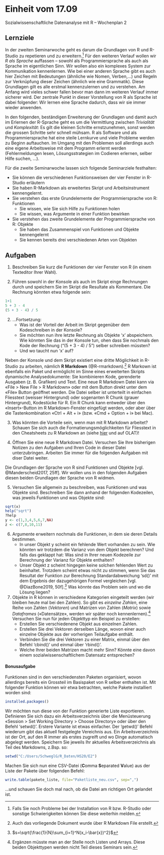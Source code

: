 # Einheit vom 17.09

Sozialwissenschaftliche Datenanalyse mit R – Wochenplan 2

## Lernziele

In der zweiten Seminarwoche geht es darum die Grundlagen von R und R-Studio zu repetieren und zu erweitern.[^1] Für den weiteren Verlauf wollen wir *R als Sprache* auffassen – sowohl als Programmiersprache als auch als Sprache im eigentlichen Sinn. Wir wollen also ein komplexes System zur Kommunikation kennenlernen. Wie bei einer anderen Sprache gibt es auch hier Zeichen mit Bedeutungen (ähnliche wie Nomen, Verben,...) und Regeln zur Verknüpfung dieser Zeichen (ähnlich wie eine Grammatik). Diese Grundlagen gilt es alle erstmal kennenzulernen und zu verstehen. Am Anfang wird vieles schwer fallen bevor man dann im weiteren Verlauf immer sicherer wird. Der zentrale Punkt in dieser Vorstellung von R als Sprache ist dabei folgender: Wir lernen eine Sprache dadurch, dass wir sie immer wieder anwenden.

In den folgenden, beständigen Erweiterung der Grundlagen und damit auch im Erlernen der R-Sprache geht es um die Vermittlung zwischen *Trivialität* und *Komplexität*: Es gilt die kleinen Schritte ernstzunehmen, sonst werden die grossen Schritte sehr schnell mühsam. R als Software und als Programmiersprache hat eine steile Lernkurve und viele Probleme werden zu Beginn auftauchen. Im Umgang mit den Problemen soll allerdings auch eine eigene Arbeitsweise mit dem Programm erlernt werden (Fehlermeldungen lesen, Lösungsstrategien im Codieren erlernen, selber Hilfe suchen, ...).

Für die zweite Seminarwoche lassen sich folgende Seminarziele festhalten:

* Sie können die verschiedenen Funktionsweisen der vier Fenster in R-Studio erläutern
* Sie haben R-Markdown als erweitertes Skript und Arbeitsinstrument kennengelernt. 
* Sie verstehen das erste Grundelemente der Programmiersprache von R: Funktionen
  + Sie wissen, wie Sie sich Hilfe zu Funktionen holen
  + Sie wissen, was Argumente in einer Funktion bewirken
* Sie verstehen das zweite Grundelemente der Programmiersprache von R: Objekte
  + Sie haben das Zusammenspiel von Funktionen und Objekte kennengelernt
  + Sie kennen bereits drei verschiedenen Arten von Objekten


## Aufgaben

1. Beschreiben Sie kurz die Funktionen der vier Fenster von R (in einem Texteditor Ihrer Wahl).

2. Führen sowohl in der Konsole als auch im Skript einge Rechnungen durch und speichern Sie im Skript die Resultate als Kommentare. Die Rechnung könnten etwa folgende sein:
```r
1+1
5 + 3 - 4
(5 + 3 - 4) / 5
```
2. ...Fortsetzung: 
    + Was ist der Vorteil der Arbeit im Skript gegenüber dem Kodeschreiben in der Konsole?
    + Sie möchten nun ihre letzte Rechnung als Objekte 'x' abspeichern. Wie könnten Sie das in der Konsole tun, ohen dass Sie nochmals den Kode der Rechnung ("(5 + 3 - 4) / 5") selber schreiben müssten? 
    + Und wo taucht nun 'x' auf?

Neben der Konsole und dem Skript existiert eine dritte Möglichkeit in R-Studio zu arbeiten, nämlich **R Markdown** (@R-rmarkdown).[^2] R Markown ist ebenfalls ein Paket und ermöglicht im Sinne eines erweiterten Skripts dynamische Analysedokumente: Sie kombinieren Kode, gerenderte Ausgaben (z. B. Grafiken) und Text. Eine neue R Markdown Datei kann via «File > New File > R Markdown» oder mit dem Button direkt unter dem «File» Button geöffnet werden. Die Datei selber ist unterteilt in einfachen Fliesstext (weisser Hintergrund) oder sogenanten R Chunk (grauer Hintergrund), Kodestücke für R. Ein R Chunk kann entweder über den «Insert»-Button im R Markdown-Fenster eingefügt werden, oder aber über die Tastenkombination «Ctrl + Alt + i» (bzw. «Cmd + Option + i» bei Mac).

3. Was könnten die Vorteile sein, wenn man mit R Markdown arbeitet? Schauen Sie sich auch die Formatierungsmöglichkeiten für Fliesstext in den Cheatsheets zu R Markdown an (siehe [hier](https://rstudio.com/resources/cheatsheets/) und auf OLAT)!

4. Öffnen Sie eine neue R Markdown Datei. Versuchen Sie Ihre bisherigen Notizen zu den Aufgaben und Ihren Code in dieser Datei unterzubringen. Arbeiten Sie immer für die folgenden Aufgaben mit diser Datei weiter.

Die Grundlagen der Sprache von R sind Funktionen und Objekte [vgl. @Manderscheid2017, 25ff]. Wir wollen uns in den folgenden Aufgaben diesen beiden Grundlagen der Sprache von R widmen.

5. Versuchen Sie allgemein zu beschreiben, was Funktionen und was Objekte sind. Beschreiben Sie dann anhand der folgenden Kodezeilen, was jeweils Funktionen und was Objekte sind:

```r
sqrt(x)
help("sqrt")
?help
y <- c(1,3,4,5,6,7,NA)
z <- c(7,8,10,11)
```

6. Argumente erweitern nochmals die Funktionen, in dem sie deren Details bestimmen. 
    + In unser Objekt y scheint ein fehlende Wert vorhanden zu sein. Wie könnten wir trotzdem die Varianz von dem Objekt berechnen? Und falls das geklappt hat: Was sind in Ihrer neuen Kodezeile zur Berechnung der Varianz für Objekte enthalten?
    + Unser Objekt z scheint hingegen keine solchen fehlenden Wert zu beinhaltet. Trotzdem scheint etwas nicht zu stimmen, wenn Sie das Resultat der Funktion zur Berechnung Standardabweichung 'sd()' mit dem Ergebnis der dazugehörigen Formel vergleichen [vgl. @DiazBone2019, 50f].[^3] Was könnte das Problem sein und wo die Lösung liegen?

  
7. Objekte in R können in verschiedene Kategorien eingeteilt werden (wir bleiben heute mal bei den Zahlen). So gibt es *einzelne Zahlen*, eine Reihe von Zahlen (*Vektoren*) und Matrizen von Zahlen (*Matrix*) sowie *Dataframes* («Datensätze», werden wir später noch kennenlernen).[^4] Versuchen Sie nun für jeden Objekttyp ein Beispiel zu erstellen:
    + Erstellen Sie verschiedenene Objekt aus einzelnen Zahlen.
    + Erstellen Sie drei Vektoren derselben Länge, wovon einer auch einzelne Objekte aus der vorherigen Teilaufgabe enthält.
    + Verbinden Sie die drei Vektoren zu einer Matrix, einmal über den Befehl 'cbind()' und einmal über 'rbind()'.
    + Welche Ihrer beiden Matrizen macht mehr Sinn? Könnte eine davon einem sozialwissenschaftlichem Datensatz entsprechen?


#### Bonusaufgabe 
Funktionen sind in den verschiedensten Paketen organisiert, wovon allerdings bereits ein Grossteil im Basispaket von R selber enthalten ist. Mit folgender Funktion können wir etwa betrachten, welche Pakete installiert worden sind:
```r
installed.packages()

```

Wir möchten nun diese von der Funktion generierte Liste exportieren. Definieren Sie sich dazu ein Arbeitsverzeichnis über die Menüsteuerung «Session > Set Working Directory > Choose Directory» oder über den Befehl 'setwd()'. Erstere Variante ist etwas einfacher. Der 'getwd()' Befehl wiederum gibt das aktuell festgelegte Vereichnis aus. Ein Arbeitsverzeichnis ist der Ort, auf den R immer als erstes zugreift und wo Dinge automatisch abgelegt werden. Speichern Sie jeweils Ihr aktuelles Arbeitsverzeichnis als Teil des Markdowns, z.Bsp. so:
```r
setwd("C:/Users/SchweglG/R_Daten/HS20/E2")
```

Machen Sie sich nun eine CSV-Datei (**C**omma **S**eparated **V**alue) aus der Liste der Pakete über folgenden Befehl:
```r
write.table(pakete_liste, file="Paketliste_neu.csv", sep=",")
```
...und schauen Sie doch mal nach, ob die Datei am richtigen Ort gelandet ist. 





[^1]: Falls Sie noch Probleme bei der Installation von R bzw. R-Studio oder sonstige Schwierigkeiten können Sie diese weiterhin melden.

[^2]: Auch das vorliegende Dokument wurde über R Markdown File erstellt.

[^3]: $s=\sqrt{\frac{1}{N}\sum_{i=1}^N(x_i-\bar{x})^2}$

[^4]: Ergänzen müsste man an der Stelle noch Listen und Arrays. Diese beiden Objekttypen werden nicht Teil dieses Seminars sein.
